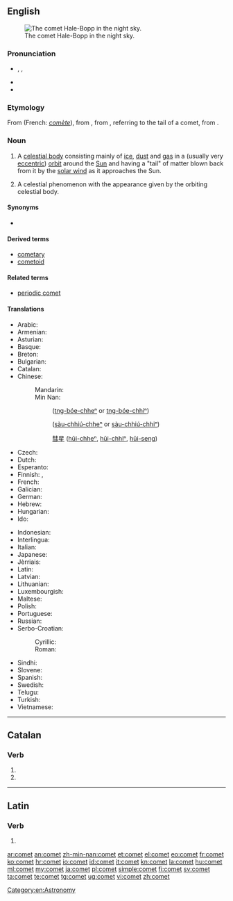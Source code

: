 ==English==
{{wikipedia}}
[[Image:Comet-Hale-Bopp-29-03-1997 hires adj.jpg|thumb|right|The comet Hale-Bopp in the night sky.]]

===Pronunciation===
* {{enPR|kŏm'ət}}, {{IPA|/ˈkɒmət/}}, {{X-SAMPA|/"kQm@t/}}
* {{audio|en-us-comet.ogg|Audio (US)}}
* {{rhymes|ɒmɪt}}

===Etymology===
From {{etyl|fro}} {{term|comete|lang=fro}} (French: ''[[comète]]''), from {{etyl|la}} {{term|cometa|lang=la}}, from {{etyl|grc}} {{term|κομήτης||longhaired|sc=polytonic|tr=komētēs|lang=grc}}, referring to the tail of a comet, from {{term|κόμη||hair|sc=polytonic|tr=komē|lang=grc}}.

===Noun===
{{en-noun}}

# {{astronomy}} A [[celestial body]] consisting mainly of [[ice]], [[dust]] and [[gas]] in a (usually very [[eccentric]]) [[orbit]] around the [[Sun]] and having a "tail" of matter blown back from it by the [[solar wind]] as it approaches the Sun.
# A celestial phenomenon with the appearance given by the orbiting celestial body.

====Synonyms====
* {{l|en|faxed star}}

====Derived terms====
* [[cometary]]
* [[cometoid]]

====Related terms====
* [[periodic comet]]

====Translations====
{{trans-top|a celestial body, generally with a tail}}
* Arabic: {{t-|ar|مذنب|m|tr=mudhánnab}}
* Armenian: {{t-|hy|գիսաստղ|tr=gisastġ}}
* Asturian: {{t-|ast|cometa|m}}
* Basque: {{t+|eu|kometa}}
* Breton: {{t-|br|steredenn-lostek|f}}
* Bulgarian: {{t-|bg|комета|f|tr=kométa}}
* Catalan: {{t-|ca|cometa|m}}
* Chinese:
*: Mandarin: {{t-|cmn|彗星|tr=huìxīng|sc=Hani}}
*: Min Nan:
*:: {{zh-ts|[[長尾星]]|[[长尾星]]}} ([[tn̂g-bóe-chheⁿ|tn{{unicode|̂}}g-bóe-chheⁿ]] or [[tn̂g-bóe-chhiⁿ|tn{{unicode|̂}}g-bóe-chhiⁿ]])
*:: {{zh-ts|[[掃帚星]]|[[扫帚星]]}} ([[sàu-chhiú-chheⁿ]] or [[sàu-chhiú-chhiⁿ]])
*:: [[彗星]] ([[hūi-chheⁿ]], [[hūi-chhiⁿ]], [[hūi-seng]])
* Czech: {{t+|cs|kometa|f}}
* Dutch: {{t+|nl|komeet|m}}
* Esperanto: {{t-|eo|kometo|xs=Esperanto}}
* Finnish: {{t+|fi|komeetta}} {{qualifier|scientific}}, {{t+|fi|pyrstötähti}} {{qualifier|old, colloquial}}
* French: {{t+|fr|comète|f}}
* Galician: {{t+|gl|cometa|m}}
* German: {{t+|de|Komet|m}}
* Hebrew: {{t-|he|שביט|tr=shavyt'|m}}
* Hungarian: {{t+|hu|üstökös}}
* Ido: {{t+|io|kometo}}
{{trans-mid}}
* Indonesian: {{t+|id|komet|xs=Indonesian}}
* Interlingua: {{t-|ia|cometa}}
* Italian: {{t+|it|cometa|f}}
* Japanese: {{t+|ja|彗星|tr=すいせい, suisei}}
* Jèrriais: {{tø|roa-jer|conmète|f}}
* Latin: {{t-|la|cometes|m}}
* Latvian: {{t-|lv|komēta|f}}
* Lithuanian: {{t+|lt|kometa|f|xs=Lithuanian}}
* Luxembourgish: {{t-|lb|Koméit|m}}
* Maltese: {{t-|mt|kometa|f|xs=Maltese}}
* Polish: {{t+|pl|kometa|f}}
* Portuguese: {{t+|pt|cometa|m}}
* Russian: {{t+|ru|комета|f|tr=kométa}}
* Serbo-Croatian:
*: Cyrillic: {{t-|sh|комета|f}}
*: Roman: {{t-|sh|kometa|f}}
* Sindhi: {{t-|sd|پُڇُڙُ تارو|tr=puchhurru taarow|m}}
* Slovene: {{t+|sl|komet|m}}
* Spanish: {{t+|es|cometa|m}}
* Swedish: {{t+|sv|komet|c}}
* Telugu: {{t+|te|తోకచుక్క|tr=toekachukka}}
* Turkish: {{t+|tr|kuyruklu yıldız}}
* Vietnamese: {{t+|vi|sao chổi|xs=Vietnamese}}
{{trans-bottom}}

[[Category:en:Astronomy]]

----

==Catalan==

===Verb===
{{head|ca|verb form}}

# {{ca-verb form of|p=3|n=sg|t=pres|m=ind|cometre}}
# {{ca-verb form of|p=2|n=sg|m=impr|cometre}}

----

==Latin==

===Verb===
{{la-verb-form|cōmet}}

# {{conjugation of|como|cōmō|3|s|fut|act|ind|lang=la}}

[[ar:comet]]
[[an:comet]]
[[zh-min-nan:comet]]
[[et:comet]]
[[el:comet]]
[[eo:comet]]
[[fr:comet]]
[[ko:comet]]
[[hr:comet]]
[[io:comet]]
[[id:comet]]
[[it:comet]]
[[kn:comet]]
[[la:comet]]
[[hu:comet]]
[[ml:comet]]
[[my:comet]]
[[ja:comet]]
[[pl:comet]]
[[simple:comet]]
[[fi:comet]]
[[sv:comet]]
[[ta:comet]]
[[te:comet]]
[[tg:comet]]
[[ug:comet]]
[[vi:comet]]
[[zh:comet]]